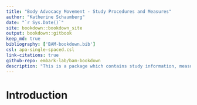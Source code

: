 ```yaml
--- 
title: "Body Advocacy Movement - Study Procedures and Measures"
author: "Katherine Schaumberg"
date: "`r Sys.Date()`"
site: bookdown::bookdown_site
output: bookdown::gitbook
keep_md: true
bibliography: ['BAM-bookdown.bib']
csl: apa-single-spaced.csl
link-citations: true
github-repo: embark-lab/bam-bookdown
description: "This is a package which contains study information, measures, and complete data dictionary for the Body Advocacy Movement Study (Wave 1: 2020-2022)"
---
```


# Introduction

